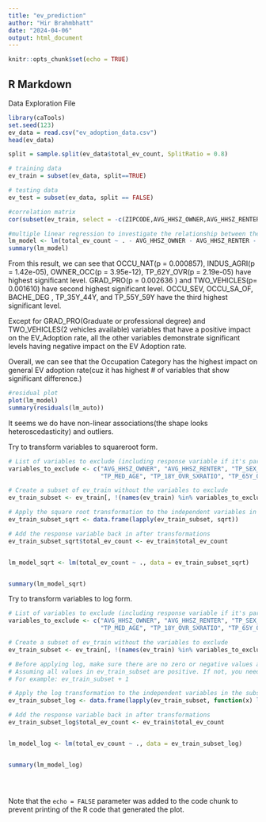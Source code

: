 ```yaml
---
title: "ev_prediction"
author: "Hir Brahmbhatt"
date: "2024-04-06"
output: html_document
---
```


```r
knitr::opts_chunk$set(echo = TRUE)
```

## R Markdown
Data Exploration File

```r
library(caTools)
set.seed(123)
ev_data = read.csv("ev_adoption_data.csv")
head(ev_data)

split = sample.split(ev_data$total_ev_count, SplitRatio = 0.8)

# training data
ev_train = subset(ev_data, split==TRUE)

# testing data
ev_test = subset(ev_data, split == FALSE)

#correlation matrix
cor(subset(ev_train, select = -c(ZIPCODE,AVG_HHSZ_OWNER,AVG_HHSZ_RENTER,TP_SEX_RATIO, TP_MED_AGE,TP_18Y_OVR_SXRATIO, TP_65Y_OVR_SXRATIO) ))


```




```r

#multiple linear regression to investigate the relationship between the total number of electric vehicle (EV) registrations (total_ev_count) within each ZIP code and various other demographic and socioeconomic variables. Excluded variables with insufficient data and the individual "ZIPCODE" column This model aims to identify which factors are significant predictors of EV adoption rates across different ZIP codes.
lm_model <- lm(total_ev_count ~ . - AVG_HHSZ_OWNER - AVG_HHSZ_RENTER - TP_SEX_RATIO - TP_MED_AGE - TP_18Y_OVR_SXRATIO - TP_65Y_OVR_SXRATIO - ZIPCODE, data = ev_train)
summary(lm_model)
```
From this result, we can see that OCCU_NAT(p = 0.000857), INDUS_AGRI(p = 1.42e-05), OWNER_OCC(p = 3.95e-12), TP_62Y_OVR(p = 2.19e-05) have highest significant level. 
GRAD_PRO(p = 0.002636 ) and TWO_VEHICLES(p= 0.001610) have second highest significant level.
OCCU_SEV, OCCU_SA_OF, BACHE_DEG , TP_35Y_44Y, and TP_55Y_59Y have the third highest significant level.

Except for GRAD_PRO(Graduate or professional degree) and TWO_VEHICLES(2 vehicles available) variables that have a positive impact on the EV_Adoption rate, all the other variables demonstrate significant levels having negative impact on the EV Adoption rate.

Overall, we can see that the Occupation Category has the highest impact on general EV adoption rate(cuz it has highest # of variables that show significant difference.)




```r
#residual plot
plot(lm_model)
summary(residuals(lm_auto))
```
It seems we do have non-linear associations(the shape looks heteroscedasticity) and outliers.




Try to transform variables to squareroot form.
```r
# List of variables to exclude (including response variable if it's part of ev_train)
variables_to_exclude <- c("AVG_HHSZ_OWNER", "AVG_HHSZ_RENTER", "TP_SEX_RATIO", 
                          "TP_MED_AGE", "TP_18Y_OVR_SXRATIO", "TP_65Y_OVR_SXRATIO", "ZIPCODE", "total_ev_count")

# Create a subset of ev_train without the variables to exclude
ev_train_subset <- ev_train[, !(names(ev_train) %in% variables_to_exclude)]

# Apply the square root transformation to the independent variables in the subset
ev_train_subset_sqrt <- data.frame(lapply(ev_train_subset, sqrt))

# Add the response variable back in after transformations
ev_train_subset_sqrt$total_ev_count <- ev_train$total_ev_count


lm_model_sqrt <- lm(total_ev_count ~ ., data = ev_train_subset_sqrt)


summary(lm_model_sqrt)


```

Try to transform variables to log form.
```r
# List of variables to exclude (including response variable if it's part of ev_train)
variables_to_exclude <- c("AVG_HHSZ_OWNER", "AVG_HHSZ_RENTER", "TP_SEX_RATIO", 
                          "TP_MED_AGE", "TP_18Y_OVR_SXRATIO", "TP_65Y_OVR_SXRATIO", "ZIPCODE", "total_ev_count")

# Create a subset of ev_train without the variables to exclude
ev_train_subset <- ev_train[, !(names(ev_train) %in% variables_to_exclude)]

# Before applying log, make sure there are no zero or negative values as they are undefined for log transformation
# Assuming all values in ev_train_subset are positive. If not, you need to add a small constant to avoid log(0)
# For example: ev_train_subset + 1

# Apply the log transformation to the independent variables in the subset
ev_train_subset_log <- data.frame(lapply(ev_train_subset, function(x) log(x + 1)))  # Adding 1 to avoid log(0)

# Add the response variable back in after transformations
ev_train_subset_log$total_ev_count <- ev_train$total_ev_count


lm_model_log <- lm(total_ev_count ~ ., data = ev_train_subset_log)


summary(lm_model_log)





```

Note that the `echo = FALSE` parameter was added to the code chunk to prevent printing of the R code that generated the plot.
